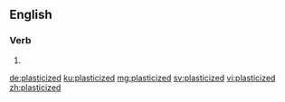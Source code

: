 ==English==

===Verb===
{{head|en|verb form}}

# {{en-past of|plasticize}}

[[de:plasticized]]
[[ku:plasticized]]
[[mg:plasticized]]
[[sv:plasticized]]
[[vi:plasticized]]
[[zh:plasticized]]
